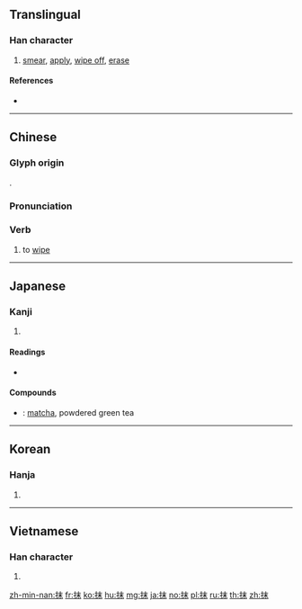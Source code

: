 {{character info/new}}
==Translingual==

===Han character===
{{Han char|rn=64|rad=手|as=05|sn=8|four=55090|canj=QDJ|ids=⿰扌末}}

# [[smear]], [[apply]], [[wipe off]], [[erase]]

====References====
* {{Han ref|kx=0424.040|dkj=11926|dj=0771.160|hdz=31847.080|uh=62B9|ud=25273|bh=A9D9|bd=43481}}

----

==Chinese==
{{zh-forms}}

===Glyph origin===
{{Han etym}}
{{Han compound|手|末|alt1=扌|ls=psc|c1=s|c2=p}}.

===Pronunciation===
{{zh-pron
|m=mǒ
|c=maat3,mut3,mut6
|h=pfs=mat
|md=
|mn=qz,xm,zz:boa̍t/boah/qz,xm,zz:boa̍h
|w=
|mc=y
|oc=y
|ma=Zh-mo.ogg
|cat=v
}}

===Verb===
{{zh-verb}}

# to [[wipe]]

----

==Japanese==

===Kanji===
{{ja-kanji|grade=c|rs=手05}}

# {{defn|lang=ja|sort=手05}}

====Readings====
* {{ja-readings|goon=[[まつ]] (matsu), [[まち]] (machi)|kanon=[[ばつ]] (batsu)|toon=[[も]] (mo)|kun=[[する]] (suru)}}

====Compounds====
* {{ja-r|抹茶|まっちゃ}}: [[matcha]], powdered green tea

----

==Korean==

===Hanja===
{{ko-hanja|hangeul=말|eumhun=|rv=mal|mr=mal|y=mal}}

# {{defn|lang=ko|sort=手05}}

----

==Vietnamese==

===Han character===
{{vi-hantu|[[mạt]]|rs=手05}}

# {{defn|lang=vi|sort=手05}}

[[zh-min-nan:抹]]
[[fr:抹]]
[[ko:抹]]
[[hu:抹]]
[[mg:抹]]
[[ja:抹]]
[[no:抹]]
[[pl:抹]]
[[ru:抹]]
[[th:抹]]
[[zh:抹]]